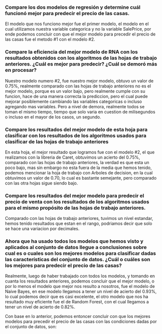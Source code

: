 ### Compare los dos modelos de regresión y determine cuál funcionó mejor para predecir el precio de las casas. 

El modelo que nos funciono mejor fue el primer modelo, el modelo en el cual utilizamos nuestra variable categorica y no la variable SalePrice, por ende podemos concluir con que el mejor modelo para precedir el precio de las casas fue el metodo #1 con el modelo #2. 

### Compare  la  eficiencia  del  mejor  modelo  de  RNA  con  los  resultados  obtenidos  con  los algoritmos  de  las  hojas de  trabajo  anteriores.  ¿Cuál  es  mejor  para  predecir?  ¿Cuál  se demoró más en procesar? 

Nuestro modelo numero #2, fue nuestro mejor modelo, obtuvo un valor de 0.75%, realmente comparado con las hojas de trabajo anteriores no es el mejor modelo, porque es un valor bajo, pero realmente cumple con su funcion, hace de una manera correcta la prediccion, pero el cual puede mejorar posiblemente cambiando las variables categoricas o incluso agregando mas variables. Pero a nivel de demora, realmente todos se toman el mismo tiempo, tiempo que solo varia en cuestion de milisegundos o incluso en el mayor de los casos, un segundo.


### Compare los resultados del mejor modelo de esta hoja para clasificar con los resultados de los algoritmos usados para clasificar de las hojas de trabajo anteriores 


En esta hoja, el mejor resultado que logramos fue con el modelo #2, el que realizamos con la libreria de Caret, obtuvimos un acierto del 0.75%, comparado con las hojas de trabajo anteriores, la verdad es que esta un poco bajo, mas sin embargo no esta fuera de la media que hemos tenido, podemos mencionar la hoja de trabajo con Arboles de decision, en la cual obtuvimos un valor de 0.70, lo cual es bastante semejante, pero comparado con las otra hojas sigue siendo bajo. 

### Compare  los  resultados  del  mejor  modelo  para  predecir  el  precio  de  venta  con  los resultados  de  los  algoritmos  usados  para  el  mismo  propósito  de  las  hojas  de  trabajo anteriores. 


Comparado con las hojas de trabajo anteriores, tuvimos un nivel estandar, hemos tenido resultados que estan en el rango, podriamos decir que solo se hace una variacion por decimales. 

### Ahora que ha usado todos los modelos que hemos visto y aplicados al conjunto de datos llegue a conclusiones sobre cual es o cuales son los mejores modelos para clasificar dadas las  características  del  conjunto  de  datos.  ¿Cuál  o  cuáles  son  los mejores  para  predecir  el precio de las casas? 

Realmente, luego de haber trabajado con todos los modelos, y tomando en cuanta los resultados anteriores, podemos concluir que el mejor modelo, o por lo menos el modelo que mejor nos resulto a nosotros, fue el modelo de Naive Bayes, en ese modelo llegamos a tener un nivel de acierto del 0.93%, lo cual podemos decir que es casi excelente, el otro modelo que nos ha resultado muy eficiente fue el de Random Forest, con el cual llegamos a tener un nivel de acierto de 0.82%. 

Con base en lo anterior, podemos entoncer concluir con que los mejores modelos para precedir el precio de las casas con las condiciones dadas por el conjunto de datos, son: 
